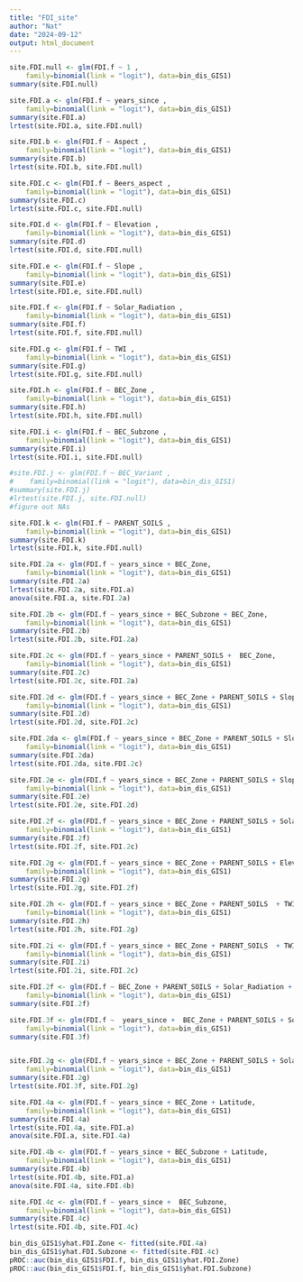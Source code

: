 ```yaml
---
title: "FDI_site"
author: "Nat"
date: "2024-09-12"
output: html_document
---
```


```r
site.FDI.null <- glm(FDI.f ~ 1 ,
    family=binomial(link = "logit"), data=bin_dis_GIS1)
summary(site.FDI.null)

site.FDI.a <- glm(FDI.f ~ years_since ,
    family=binomial(link = "logit"), data=bin_dis_GIS1)
summary(site.FDI.a)
lrtest(site.FDI.a, site.FDI.null)

site.FDI.b <- glm(FDI.f ~ Aspect ,
    family=binomial(link = "logit"), data=bin_dis_GIS1)
summary(site.FDI.b)
lrtest(site.FDI.b, site.FDI.null)

site.FDI.c <- glm(FDI.f ~ Beers_aspect ,
    family=binomial(link = "logit"), data=bin_dis_GIS1)
summary(site.FDI.c)
lrtest(site.FDI.c, site.FDI.null)

site.FDI.d <- glm(FDI.f ~ Elevation ,
    family=binomial(link = "logit"), data=bin_dis_GIS1)
summary(site.FDI.d)
lrtest(site.FDI.d, site.FDI.null)

site.FDI.e <- glm(FDI.f ~ Slope ,
    family=binomial(link = "logit"), data=bin_dis_GIS1)
summary(site.FDI.e)
lrtest(site.FDI.e, site.FDI.null)

site.FDI.f <- glm(FDI.f ~ Solar_Radiation ,
    family=binomial(link = "logit"), data=bin_dis_GIS1)
summary(site.FDI.f)
lrtest(site.FDI.f, site.FDI.null)

site.FDI.g <- glm(FDI.f ~ TWI ,
    family=binomial(link = "logit"), data=bin_dis_GIS1)
summary(site.FDI.g)
lrtest(site.FDI.g, site.FDI.null)

site.FDI.h <- glm(FDI.f ~ BEC_Zone ,
    family=binomial(link = "logit"), data=bin_dis_GIS1)
summary(site.FDI.h)
lrtest(site.FDI.h, site.FDI.null)

site.FDI.i <- glm(FDI.f ~ BEC_Subzone ,
    family=binomial(link = "logit"), data=bin_dis_GIS1)
summary(site.FDI.i)
lrtest(site.FDI.i, site.FDI.null)

#site.FDI.j <- glm(FDI.f ~ BEC_Variant ,
#    family=binomial(link = "logit"), data=bin_dis_GIS1)
#summary(site.FDI.j)
#lrtest(site.FDI.j, site.FDI.null)
#figure out NAs

site.FDI.k <- glm(FDI.f ~ PARENT_SOILS ,
    family=binomial(link = "logit"), data=bin_dis_GIS1)
summary(site.FDI.k)
lrtest(site.FDI.k, site.FDI.null)

```

```r
site.FDI.2a <- glm(FDI.f ~ years_since + BEC_Zone,
    family=binomial(link = "logit"), data=bin_dis_GIS1)
summary(site.FDI.2a)
lrtest(site.FDI.2a, site.FDI.a)
anova(site.FDI.a, site.FDI.2a)

site.FDI.2b <- glm(FDI.f ~ years_since + BEC_Subzone + BEC_Zone,
    family=binomial(link = "logit"), data=bin_dis_GIS1)
summary(site.FDI.2b)
lrtest(site.FDI.2b, site.FDI.2a)

site.FDI.2c <- glm(FDI.f ~ years_since + PARENT_SOILS +  BEC_Zone,
    family=binomial(link = "logit"), data=bin_dis_GIS1)
summary(site.FDI.2c)
lrtest(site.FDI.2c, site.FDI.2a)

site.FDI.2d <- glm(FDI.f ~ years_since + BEC_Zone + PARENT_SOILS + Slope + Slope*sin(Aspect*(pi/180)) + Slope*cos(Aspect*(pi/180)) ,
    family=binomial(link = "logit"), data=bin_dis_GIS1)
summary(site.FDI.2d)
lrtest(site.FDI.2d, site.FDI.2c)

site.FDI.2da <- glm(FDI.f ~ years_since + BEC_Zone + PARENT_SOILS + Slope  ,
    family=binomial(link = "logit"), data=bin_dis_GIS1)
summary(site.FDI.2da)
lrtest(site.FDI.2da, site.FDI.2c)

site.FDI.2e <- glm(FDI.f ~ years_since + BEC_Zone + PARENT_SOILS + Slope + Slope*sin(Aspect*(pi/180)) + Slope*cos(Aspect*(pi/180)) + Elevation,
    family=binomial(link = "logit"), data=bin_dis_GIS1)
summary(site.FDI.2e)
lrtest(site.FDI.2e, site.FDI.2d)

site.FDI.2f <- glm(FDI.f ~ years_since + BEC_Zone + PARENT_SOILS + Solar_Radiation,
    family=binomial(link = "logit"), data=bin_dis_GIS1)
summary(site.FDI.2f)
lrtest(site.FDI.2f, site.FDI.2c)

site.FDI.2g <- glm(FDI.f ~ years_since + BEC_Zone + PARENT_SOILS + Elevation+ Solar_Radiation,
    family=binomial(link = "logit"), data=bin_dis_GIS1)
summary(site.FDI.2g)
lrtest(site.FDI.2g, site.FDI.2f)

site.FDI.2h <- glm(FDI.f ~ years_since + BEC_Zone + PARENT_SOILS  + TWI +Elevation,
    family=binomial(link = "logit"), data=bin_dis_GIS1)
summary(site.FDI.2h)
lrtest(site.FDI.2h, site.FDI.2g)

site.FDI.2i <- glm(FDI.f ~ years_since + BEC_Zone + PARENT_SOILS  + TWI ,
    family=binomial(link = "logit"), data=bin_dis_GIS1)
summary(site.FDI.2i)
lrtest(site.FDI.2i, site.FDI.2c)
```

```r

site.FDI.2f <- glm(FDI.f ~ BEC_Zone + PARENT_SOILS + Solar_Radiation + years_since,
    family=binomial(link = "logit"), data=bin_dis_GIS1)
summary(site.FDI.2f)

site.FDI.3f <- glm(FDI.f ~  years_since +  BEC_Zone + PARENT_SOILS + Solar_Radiation,
    family=binomial(link = "logit"), data=bin_dis_GIS1)
summary(site.FDI.3f)


site.FDI.2g <- glm(FDI.f ~ years_since + BEC_Zone + PARENT_SOILS + Solar_Radiation + years_since*BEC_Zone,
    family=binomial(link = "logit"), data=bin_dis_GIS1)
summary(site.FDI.2g)
lrtest(site.FDI.3f, site.FDI.2g)
```
```r
site.FDI.4a <- glm(FDI.f ~ years_since + BEC_Zone + Latitude,
    family=binomial(link = "logit"), data=bin_dis_GIS1)
summary(site.FDI.4a)
lrtest(site.FDI.4a, site.FDI.a)
anova(site.FDI.a, site.FDI.4a)

site.FDI.4b <- glm(FDI.f ~ years_since + BEC_Subzone + Latitude,
    family=binomial(link = "logit"), data=bin_dis_GIS1)
summary(site.FDI.4b)
lrtest(site.FDI.4b, site.FDI.a)
anova(site.FDI.4a, site.FDI.4b)

site.FDI.4c <- glm(FDI.f ~ years_since +  BEC_Subzone,
    family=binomial(link = "logit"), data=bin_dis_GIS1)
summary(site.FDI.4c)
lrtest(site.FDI.4b, site.FDI.4c)

bin_dis_GIS1$yhat.FDI.Zone <- fitted(site.FDI.4a)
bin_dis_GIS1$yhat.FDI.Subzone <- fitted(site.FDI.4c)
pROC::auc(bin_dis_GIS1$FDI.f, bin_dis_GIS1$yhat.FDI.Zone)
pROC::auc(bin_dis_GIS1$FDI.f, bin_dis_GIS1$yhat.FDI.Subzone)

```

